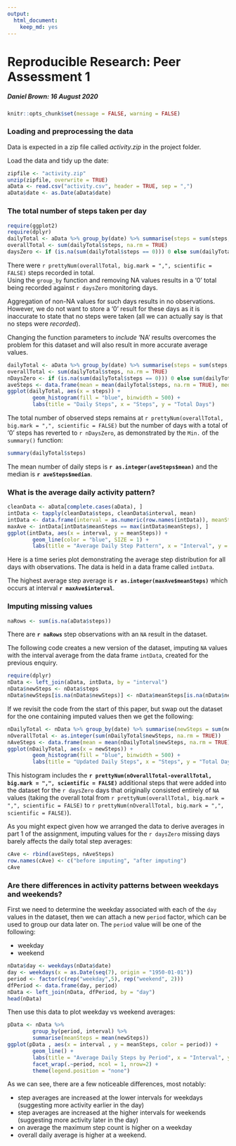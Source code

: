 ```yaml
---
output: 
  html_document: 
    keep_md: yes
---
```

  
# Reproducible Research: Peer Assessment 1
##### Daniel Brown: 16 August 2020

```r
knitr::opts_chunk$set(message = FALSE, warning = FALSE)
```

### Loading and preprocessing the data

Data is expected in a zip file called *activity.zip* in the project folder.

Load the data and tidy up the date:

```r
zipfile <- "activity.zip"
unzip(zipfile, overwrite = TRUE) 
aData <- read.csv("activity.csv", header = TRUE, sep = ",")
aData$date <- as.Date(aData$date)
```

### The total number of steps taken per day

```r
require(ggplot2)
require(dplyr)
dailyTotal <- aData %>% group_by(date) %>% summarise(steps = sum(steps, na.rm = TRUE))
overallTotal <- sum(dailyTotal$steps, na.rm = TRUE)
daysZero <- if (is.na(sum(dailyTotal$steps == 0))) 0 else sum(dailyTotal$steps == 0)
```
  
There were `r prettyNum(overallTotal, big.mark = ",", scientific = FALSE)` steps recorded in total.  
Using the `group_by` function and removing NA values results in a '0' total being recorded against `r daysZero` monitoring days. 
  
Aggregation of non-NA values for such days results in no observations. However, we do not want to store a '0' result for these days as it is inaccurate to state that no steps were taken (all we can actually say is that no steps were *recorded*).  
  
Changing the function parameters to *include* 'NA' results overcomes the problem for this dataset and will also result in more accurate average values.

```r
dailyTotal <- aData %>% group_by(date) %>% summarise(steps = sum(steps, na.rm = FALSE))
overallTotal <- sum(dailyTotal$steps, na.rm = TRUE)
nDaysZero <- if (is.na(sum(dailyTotal$steps == 0))) 0 else sum(dailyTotal$steps == 0)
aveSteps <- data.frame(mean = mean(dailyTotal$steps, na.rm = TRUE), median = median(dailyTotal$steps, na.rm = TRUE))
ggplot(dailyTotal, aes(x = steps)) +
        geom_histogram(fill = "blue", binwidth = 500) +
        labs(title = "Daily Steps", x = "Steps", y = "Total Days")
```
  
The total number of observed steps remains at `r prettyNum(overallTotal, big.mark = ",", scientific = FALSE)` but the number of days with a total of '0' steps has reverted to `r nDaysZero`, as demonstrated by the `Min.` of the `summary()` function:
  
```r
summary(dailyTotal$steps)
```
  
The mean number of daily steps is **`r as.integer(aveSteps$mean)`** and the median is **`r aveSteps$median`**.  
  
  
### What is the average daily activity pattern?
  
```r
cleanData <- aData[complete.cases(aData), ]
intData <- tapply(cleanData$steps, cleanData$interval, mean)
intData <- data.frame(interval = as.numeric(row.names(intData)), meanSteps = intData, row.names = NULL)
maxAve <- intData[intData$meanSteps == max(intData$meanSteps), ]
ggplot(intData, aes(x = interval, y = meanSteps)) +
        geom_line(color = "blue", SIZE = 1) + 
        labs(title = "Average Daily Step Pattern", x = "Interval", y = "Average Steps")
```

Here is a time series plot demonstrating the average step distribution for all days with observations.  The data is held in a data frame called `intData`.
  
The highest average step average is **`r as.integer(maxAve$meanSteps)`** which occurs at interval **`r maxAve$interval`**.


### Imputing missing values

```r
naRows <- sum(is.na(aData$steps))
```
  
There are **`r naRows`** step observations with an `NA` result in the dataset. 

The following code creates a new version of the dataset, imputing `NA` values with the interval average from the data frame `intData`, created for the previous enquiry.
  
```r
require(dplyr)
nData <- left_join(aData, intData, by = "interval")
nData$newSteps <- nData$steps
nData$newSteps[is.na(nData$newSteps)] <- nData$meanSteps[is.na(nData$newSteps)]
```
  
If we revisit the code from the start of this paper, but swap out the dataset for the one containing imputed values then we get the following:  
  
```r
nDailyTotal <- nData %>% group_by(date) %>% summarise(newSteps = sum(newSteps, na.rm = TRUE))
nOverallTotal <- as.integer(sum(nDailyTotal$newSteps, na.rm = TRUE))
nAveSteps <- data.frame(mean = mean(nDailyTotal$newSteps, na.rm = TRUE), median = median(nDailyTotal$newSteps, na.rm = TRUE))
ggplot(nDailyTotal, aes(x = newSteps)) +
        geom_histogram(fill = "blue", binwidth = 500) +
        labs(title = "Updated Daily Steps", x = "Steps", y = "Total Days")
```
  
This histogram includes the **`r prettyNum(nOverallTotal-overallTotal, big.mark = ",", scientific = FALSE)`** additional steps that were added into the dataset for the `r daysZero` days that originally consisted entirely of `NA` values (taking the overall total from `r prettyNum(overallTotal, big.mark = ",", scientific = FALSE)` to `r prettyNum(nOverallTotal, big.mark = ",", scientific = FALSE)`).
  
As you might expect given how we arranged the data to derive averages in part 1 of the assignment, imputing values for the `r daysZero` missing days barely affects the daily total step averages:  
  
```r
cAve <- rbind(aveSteps, nAveSteps)
row.names(cAve) <- c("before imputing", "after imputing")
cAve
```
  
### Are there differences in activity patterns between weekdays and weekends?
  
First we need to determine the weekday associated with each of the `day` values in the dataset, then we can attach a new `period` factor, which can be used to group our data later on.  The `period` value will be one of the following:  
  
* weekday  
* weekend    
  
```r
nData$day <- weekdays(nData$date)
day <- weekdays(x = as.Date(seq(7), origin = "1950-01-01"))
period <- factor(c(rep("weekday",5), rep("weekend", 2)))
dfPeriod <- data.frame(day, period)
nData <- left_join(nData, dfPeriod, by = "day")
head(nData)
```
  
Then use this data to plot weekday vs weekend averages:  
  
```r
pData <- nData %>% 
        group_by(period, interval) %>%
        summarise(meanSteps = mean(newSteps))
ggplot(pData , aes(x = interval , y = meanSteps, color = period)) + 
        geom_line() + 
        labs(title = "Average Daily Steps by Period", x = "Interval", y = "Total Steps") + 
        facet_wrap(.~period, ncol = 1, nrow=2) +
        theme(legend.position = "none")
```
  
As we can see, there are a few noticeable differences, most notably:  
  
* step averages are increased at the lower intervals for weekdays (suggesting more activity earlier in the day)  
* step averages are increased at the higher intervals for weekends (suggesting more activity later in the day)  
* on average the maximum step count is higher on a weekday  
* overall daily average is higher at a weekend.  
